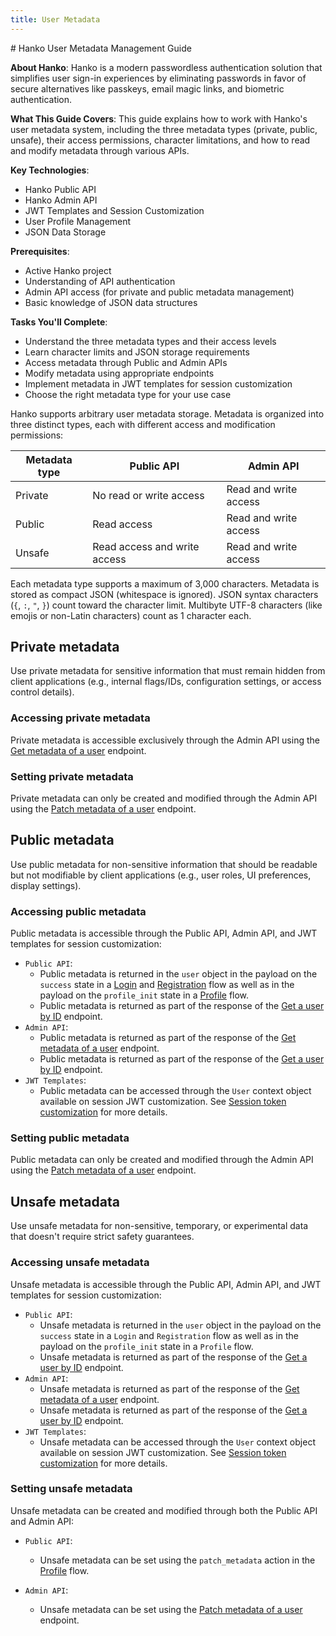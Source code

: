```yaml
---
title: User Metadata
---
```


<div class="hidden">
# Hanko User Metadata Management Guide

**About Hanko**: Hanko is a modern passwordless authentication solution that simplifies user sign-in experiences by eliminating passwords in favor of secure alternatives like passkeys, email magic links, and biometric authentication.

**What This Guide Covers**: This guide explains how to work with Hanko's user metadata system, including the three metadata types (private, public, unsafe), their access permissions, character limitations, and how to read and modify metadata through various APIs.

**Key Technologies**: 
- Hanko Public API
- Hanko Admin API
- JWT Templates and Session Customization
- User Profile Management
- JSON Data Storage

**Prerequisites**: 
- Active Hanko project
- Understanding of API authentication
- Admin API access (for private and public metadata management)
- Basic knowledge of JSON data structures

**Tasks You'll Complete**:
- Understand the three metadata types and their access levels
- Learn character limits and JSON storage requirements
- Access metadata through Public and Admin APIs
- Modify metadata using appropriate endpoints
- Implement metadata in JWT templates for session customization
- Choose the right metadata type for your use case
</div>

Hanko supports arbitrary user metadata storage. Metadata is organized into three distinct types, each with different access and modification permissions:

| Metadata type | Public API                   | Admin API             |
|---------------|------------------------------|-----------------------|
| Private       | No read or write access      | Read and write access |
| Public        | Read access                  | Read and write access |
| Unsafe        | Read access and write access | Read and write access |

Each metadata type supports a maximum of 3,000 characters. Metadata is stored as compact JSON (whitespace is ignored).
JSON syntax characters (`{`, `:`, `"`, `}`) count toward the character limit.
Multibyte UTF-8 characters (like emojis or non-Latin characters) count as 1 character each.

## Private metadata

Use private metadata for sensitive information that must remain hidden from client applications (e.g., internal flags/IDs, configuration settings, or access control details).

### Accessing private metadata

Private metadata is accessible exclusively through the Admin API using the
[Get metadata of a user](/api-reference/admin/user-metadata-management/get-metadata-of-a-user)
endpoint.

### Setting private metadata

Private metadata can only be created and modified through the Admin API using the
[Patch metadata of a user](/api-reference/admin/user-metadata-management/patch-metadata-of-a-user) endpoint.

## Public metadata

Use public metadata for non-sensitive information that should be readable but not modifiable by client applications
(e.g., user roles, UI preferences, display settings).

### Accessing public metadata

Public metadata is accessible through the Public API, Admin API, and JWT templates for session customization:

- `Public API`:
    - Public metadata is returned in the `user` object in the payload on the `success` state in a
      [Login](/api-reference/flow/login) and [Registration](/api-reference/flow/registration) flow as well
      as in the payload on the `profile_init` state in a [Profile](/api-reference/flow/profile) flow.
    - Public metadata is returned as part of the response of the
      [Get a user by ID](/api-reference/public/user-management/get-a-user-by-id) endpoint.
- `Admin API`:
    - Public metadata is returned as part of the response of the
      [Get metadata of a user](/api-reference/admin/user-metadata-management/get-metadata-of-a-user)
      endpoint.
    - Public metadata is returned as part of the response of the
      [Get a user by ID](/api-reference/admin/user-management/get-a-user-by-id) endpoint.
- `JWT Templates`:
    - Public metadata can be accessed through the `User` context object available on session JWT customization.
      See [Session token customization](/guides/sessions/session-management#session-token-customization) for more
      details.

### Setting public metadata

Public metadata can only be created and modified through the Admin API using the
[Patch metadata of a user](/api-reference/admin/user-metadata-management/patch-metadata-of-a-user) endpoint.

## Unsafe metadata

Use unsafe metadata for non-sensitive, temporary, or experimental data that doesn't require strict safety guarantees.

### Accessing unsafe metadata

Unsafe metadata is accessible through the Public API, Admin API, and JWT templates for session customization:

- `Public API`:
  - Unsafe metadata is returned in the `user` object in the payload on the `success` state in a `Login` and `Registration` flow as well
    as in the payload on the `profile_init` state in a `Profile` flow.
  - Unsafe metadata is returned as part of the response of the
    [Get a user by ID](/api-reference/public/user-management/get-a-user-by-id) endpoint.
- `Admin API`:
  - Unsafe metadata is returned as part of the response of the
    [Get metadata of a user](/api-reference/admin/user-metadata-management/get-metadata-of-a-user)
    endpoint.
  - Unsafe metadata is returned as part of the response of the
    [Get a user by ID](/api-reference/admin/user-management/get-a-user-by-id) endpoint.
- `JWT Templates`:
  - Unsafe metadata can be accessed through the `User` context object available on session JWT customization.
    See [Session token customization](/guides/sessions/session-management#session-token-customization) for more
    details.


### Setting unsafe metadata

Unsafe metadata can be created and modified through both the Public API and Admin API:

- `Public API`:
    - Unsafe metadata can be set using the `patch_metadata` action in the
      [Profile](/api-reference/flow/profile) flow.

- `Admin API`:
    - Unsafe metadata can be set using the
      [Patch metadata of a user](/api-reference/admin/user-metadata-management/patch-metadata-of-a-user)
        endpoint.

